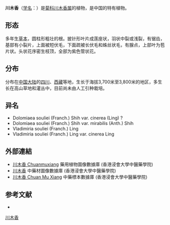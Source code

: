 {{Speciesbox
| name = 川木香
| status = 
| status_system = 
| image =
| genus = Dolomiaea
| species = souliei
| authority = (Franch.) Shih
| subdivision_ranks =[[变种|变种]]
| subdivision =
* 川木香 ''D. s.'' var. ''souliei''
* [[灰毛川木香|灰毛川木香]] ''D. s.'' var. ''mirabilis''
}}

'''川木香'''（[[学名|学名]]：{{lang|la|''Dolomiaea souliei''}}）是[[菊科|菊科]][[川木香属|川木香属]]的植物，是中国的特有植物。

== 形态 ==
多年生[[草本|草本]]，圆柱形粗壮的根。披针形叶片成莲座状，羽状中裂或浅裂，有锯齿，基部有小裂片，上面被短伏毛，下面疏被长伏毛和蛛丝状毛，有腺点，上部叶为苞片状。头状花序密生枝顶，全部为紫色管状花。

== 分布 ==
分布在[[中国大陆|中国大陆]]的[[四川|四川]]、[[西藏|西藏]]等地，生长于海拔3,700米至3,800米的地区，多生长在高山草地和灌丛中，目前尚未由人工引种栽培。

== 异名 ==
* Dolomiaea souliei (Franch.) Shih var. cinerea (Ling) ?
* Dolomiaea souliei (Franch.) Shih var. mirabilis (Anth.) Shih
* Vladimiria souliei (Franch.) Ling
* Vladimiria souliei (Franch.) Ling var. cinerea Ling

==外部連結==
* [http://libproject.hkbu.edu.hk/was40/detail?lang=ch&channelid=1288&searchword=herb_id=D01365 川木香 Chuanmuxiang] {{Wayback|url=http://libproject.hkbu.edu.hk/was40/detail?lang=ch&channelid=1288&searchword=herb_id=D01365 |date=20131004221423 }} 藥用植物圖像數據庫 (香港浸會大學中醫藥學院) {{zh}}{{en}}
*[https://sys01.lib.hkbu.edu.hk/cmed/mmid/detail.php?pid=B00044 川木香] 中藥材圖像數據庫  (香港浸會大學中醫藥學院) {{zh}}{{en}} 
* [http://libproject.hkbu.edu.hk/was40/detail?channelid=44273&searchword=herb_id=D00621 川木香 Chuan Mu Xiang] {{Wayback|url=http://libproject.hkbu.edu.hk/was40/detail?channelid=44273&searchword=herb_id=D00621 |date=20160304125740 }} 中藥標本數據庫 (香港浸會大學中醫藥學院) {{zh-hant}}{{en}}

== 参考文献 ==
<div class="references-small">
* {{cite web| url =http://www.bioinfo.cn/db05/KmzwSpecies.php?action=view&id=4714| title =川木香（原变种）| work =《中国高等植物数据库全库》| publisher =中国科学院微生物研究所| author =昆明植物研究所| accessdate =2009-02-25| deadurl =yes| archiveurl =https://web.archive.org/web/20160305032615/http://www.bioinfo.cn/db05/KmzwSpecies.php?action=view&id=4714| archivedate =2016-03-05}}
</div>
{{Taxonbar|from=Q15231406}}

[[Category:川木香属|川木香]]


{{植物小作品}}